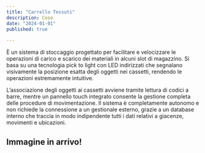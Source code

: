 ```yaml
---
title: "Carrello Tessuti"
description: Coso
date: "2024-01-01"
published: true
  
---
```


È un sistema di stoccaggio progettato per facilitare e velocizzare le operazioni di carico e scarico dei materiali in alcuni slot di magazzino. Si basa su una tecnologia pick to light con LED indirizzati che segnalano visivamente la posizione esatta degli oggetti nei cassetti, rendendo le operazioni estremamente intuitive.

L’associazione degli oggetti ai cassetti avviene tramite lettura di codici a barre, mentre un pannello touch integrato consente la gestione completa delle procedure di movimentazione. Il sistema è completamente autonomo e non richiede la connessione a un gestionale esterno, grazie a un database interno che traccia in modo indipendente tutti i dati relativi a giacenze, movimenti e ubicazioni.

## Immagine in arrivo!